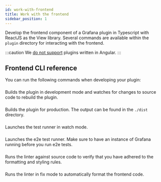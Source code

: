 ```yaml
---
id: work-with-frontend
title: Work with the frontend
sidebar_position: 1
---
```


Develop the frontend component of a Grafana plugin in Typescript with ReactJS as the View library. Several commands are available within the `plugin` directory for interacting with the frontend.

:::caution
We [do not support](https://grafana.com/docs/grafana/latest/developers/angular_deprecation/) plugins written in Angular.
:::

## Frontend CLI reference

You can run the following commands when developing your plugin:

### <SyncCommand cmd="run dev" />

Builds the plugin in development mode and watches for changes to source code to rebuild the plugin.

### <SyncCommand cmd="run build" />

Builds the plugin for production. The output can be found in the `./dist` directory.

### <SyncCommand cmd="run test" />

Launches the test runner in watch mode.

### <SyncCommand cmd="run e2e" />

Launches the e2e test runner. Make sure to have an instance of Grafana running before you run e2e tests.

### <SyncCommand cmd="run lint" />

Runs the linter against source code to verify that you have adhered to the formatting and styling rules.

### <SyncCommand cmd="run lint:fix" />

Runs the linter in fix mode to automatically format the frontend code.
